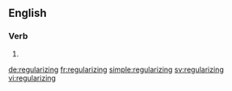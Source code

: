 ==English==

===Verb===
{{head|en|present participle}}

# {{present participle of|regularize|lang=en}}

[[de:regularizing]]
[[fr:regularizing]]
[[simple:regularizing]]
[[sv:regularizing]]
[[vi:regularizing]]